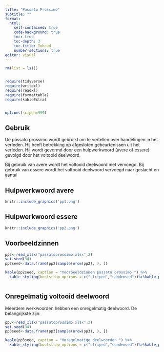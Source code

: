 ```yaml
---
title: "Passato Prossimo"
subtitle: ""
format:
  html:
    self-contained: true
    code-background: true
    toc: true
    toc-depth: 3
    toc-title: Inhoud
    number-sections: true
editor: visual
---
```


```r
rm(list = ls())


require(tidyverse)
require(writexl)
require(readxl)
require(formattable)
require(kableExtra)


options(scipen=999)
```

## Gebruik

De passato prossimo wordt gebruikt om te vertellen over handelingen in het verleden. Hij heeft betrekking op afgesloten gebeurtenissen uit het verleden. Hij wordt gevormd door een hulpwerkwoord (avere of essere) gevolgd door het voltooid deelwoord.

Bij gebruik van avere wordt het voltooid deelwoord niet vervoegd. Bij gebruik van essere wordt het voltooid deelwoord vervoegd naar geslacht en aantal

## Hulpwerkwoord avere

```r
knitr::include_graphics('pp1.png')
```

## Hulpwerkwoord essere

```r
knitr::include_graphics('pp2.png')
```

## Voorbeeldzinnen

```r
pp2<-read_xlsx("passatoprossimo.xlsx",2)
set.seed(34)
pp2seed<-data.frame(pp2[sample(nrow(pp2), ), ])
```

```r
kable(pp2seed, caption = "Voorbeeldzinnen passato prossimo ") %>%
  kable_styling(bootstrap_options = c("striped","condensed"))%>%kable_paper("hover", full_width = F)
```

```r

```

## Onregelmatig voltooid deelwoord

Meerdere werkwoorden hebben een onregelmatig deelwoord. De belangrijkste zijn:

```r
pp3<-read_xlsx("passatoprossimo.xlsx",3)
set.seed(34)
pp3seed<-data.frame(pp3[sample(nrow(pp3), ), ])
```

```r
kable(pp3seed, caption = "Onregelmatige deelwoorden ") %>%
  kable_styling(bootstrap_options = c("striped","condensed"))%>%kable_paper("hover", full_width = F)
```
